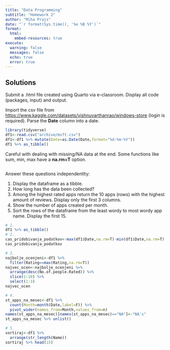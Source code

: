 ```yaml
---
title: "Data Programming"
subtitle: "Homework 2"
author: "Miha Prajs"
date: "`r format(Sys.time(), '%e %B %Y')`"
format: 
  html:
    embed-resources: true
execute: 
  warning: false
  messages: false
  echo: true
  error: true
---
```


## Solutions

Submit a .html file created using Quarto via e-classroom. Display all code (packages, input) and output.

Import the csv file from [https://www.kaggle.com/datasets/vishnuvarthanrao/windows-store](https://www.kaggle.com/datasets/vishnuvarthanrao/windows-store) (login is required). Parse the **Date** column into a date.

```r
library(tidyverse)
df1<-read.csv("archive/msft.csv")
df1<-df1 %>% mutate(Date=as.Date(Date,format="%d-%m-%Y"))
df1 %>% as_tibble()
```

Careful with dealing with missing/NA data at the end. Some functions like sum, min, max have a **na.rm=T** option.

```r

```

Answer these questions independentlty:

1.  Display the dataframe as a tibble.
2.  How long has the data been collected?
3.  Among the highest rated apps return the 10 apps (rows) with the highest amount of reviews. Display only the first 3 columns.
4.  Show the number of apps created per month.
5.  Sort the rows of the dataframe from the least wordy to most wordy app name. Display the first 15.

```r
# 1.
df1 %>% as_tibble()
# 2.
cas_pridobivanja_podatkov<-max(df1$Date,na.rm=T)-min(df1$Date,na.rm=T)
cas_pridobivanja_podatkov

# 3.
najbolje_ocenjeni<-df1 %>%
  filter(Rating==max(Rating,na.rm=T))
najvec_ocen<-najbolje_ocenjeni %>%
  arrange(desc(No.of.people.Rated)) %>%
  slice(1:10) %>%
  select(1:3)
najvec_ocen

# 4.
st_apps_na_mesec<-df1 %>%
  count(Month=month(Date,label=F)) %>%
  pivot_wider(names_from=Month,values_from=n)
names(st_apps_na_mesec)[names(st_apps_na_mesec)=="NA"]<-"NA's"
st_apps_na_mesec %>% unlist()

# 5.
sortiraj<-df1 %>%
  arrange(str_length(Name))
sortiraj %>% head(15)
```
